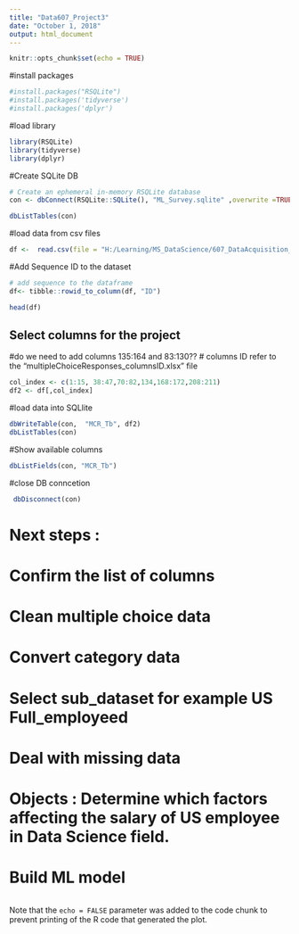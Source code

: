 ```yaml
---
title: "Data607_Project3"
date: "October 1, 2018"
output: html_document
---
```


```r
knitr::opts_chunk$set(echo = TRUE)
```

#install packages
```r
#install.packages("RSQLite")
#install.packages('tidyverse')
#install.packages('dplyr')
```

#load library 
```r
library(RSQLite)
library(tidyverse)
library(dplyr)
```

#Create SQLite DB
```r
# Create an ephemeral in-memory RSQLite database
con <- dbConnect(RSQLite::SQLite(), "ML_Survey.sqlite" ,overwrite =TRUE )

dbListTables(con)
```
#load data from csv files 
```r
df <-  read.csv(file = "H:/Learning/MS_DataScience/607_DataAcquisition_And_Management/Project3/kaggle-survey-2017/multipleChoiceResponses.csv", header= TRUE)

```
#Add Sequence ID to the dataset
```r

# add sequence to the dataframe 
df<- tibble::rowid_to_column(df, "ID")

head(df)
```
## Select columns for the project 
#do we need to add columns  135:164 and 83:130??
# columns ID refer to the "multipleChoiceResponses_columnsID.xlsx" file 
```r
col_index <- c(1:15, 38:47,70:82,134,168:172,208:211)
df2 <- df[,col_index]
```


#load data into SQLlite

```r
dbWriteTable(con,  "MCR_Tb", df2)
dbListTables(con)

```
#Show available columns 

```r
dbListFields(con, "MCR_Tb")
```

#close DB conncetion

```r
 dbDisconnect(con)
```

# Next steps : 
# Confirm the list of columns 
# Clean multiple choice data 
# Convert category data 
# Select sub_dataset for example US Full_employeed 
# Deal with missing data 
# Objects : Determine which factors affecting the salary of US employee in Data Science field. 
# Build ML model



```r

```

Note that the `echo = FALSE` parameter was added to the code chunk to prevent printing of the R code that generated the plot.
